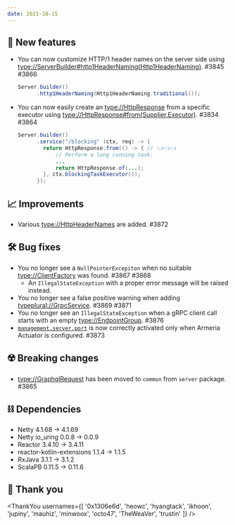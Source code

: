 ```yaml
---
date: 2021-10-15
---
```


## 🌟 New features

- You can now customize HTTP/1 header names on the server side
  using <type://ServerBuilder#http1HeaderNaming(Http1HeaderNaming)>. #3845 #3866
  ```java
  Server.builder()
        .http1HeaderNaming(Http1HeaderNaming.traditional());
  ```
- You can now easily create an <type://HttpResponse> from a specific executor
  using <type://HttpResponse#from(Supplier,Executor)>. #3834 #3864
  ```java
  Server.builder()
        .service("/blocking" (ctx, req) -> {
          return HttpResponse.from(() -> { // 👈👈👈
              // Perform a long running task.
              ...
              return HttpResponse.of(...);
          }, ctx.blockingTaskExecutor());
        });
  ```
  
## 📈 Improvements

- Various <type://HttpHeaderNames> are added. #3872

## 🛠️ Bug fixes

- You no longer see a `NullPointerExcepiton` when no suitable <type://ClientFactory> was found. #3867 #3868
  - An `IllegalStateException` with a proper error message will be raised instead.
- You no longer see a false positive warning when adding <typeplural://GrpcService>. #3869 #3871
- You no longer see an `IllegalStateException` when a gRPC client call starts with 
  an empty <type://EndpointGroup>. #3876
- [`management.server.port`](https://docs.spring.io/spring-boot/docs/current/reference/html/actuator.html#actuator.monitoring.customizing-management-server-port)
  is now correctly activated only when Armeria Actuator is configured. #3873

## ☢️ Breaking changes

- <type://GraphqlRequest> has been moved to `common` from `server` package. #3865

## ⛓ Dependencies

- Netty 4.1.68 → 4.1.69
- Netty io_uring 0.0.8 → 0.0.9
- Reactor 3.4.10 → 3.4.11
- reactor-kotlin-extensions 1.1.4 → 1.1.5
- RxJava 3.1.1 → 3.1.2
- ScalaPB 0.11.5 → 0.11.6

## 🙇 Thank you

<ThankYou usernames={[
  '0x1306e6d',
  'heowc',
  'hyangtack',
  'ikhoon',
  'jupiny',
  'mauhiz',
  'minwoox',
  'octo47',
  'TheWeaVer',
  'trustin'
]} />
